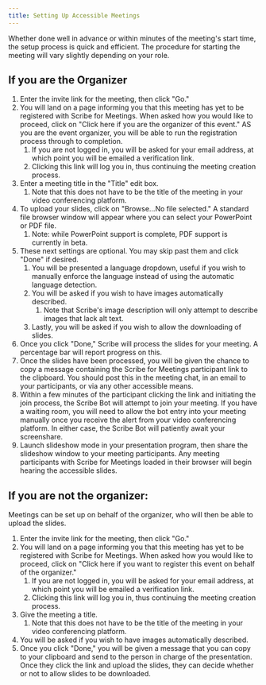 ```yaml
---
title: Setting Up Accessible Meetings
---
```



Whether done well in advance or within minutes of the meeting's start time, the setup process is quick and efficient. The procedure for starting the meeting will vary slightly depending on your role.

## If you are the Organizer

1. Enter the invite link for the meeting, then click "Go."
1. You will land on a page informing you that this meeting has yet to be registered with Scribe for Meetings. When asked how you would like to proceed, click on "Click here if you are the organizer of this event." AS you are the event organizer, you will be able to run the registration process through to completion.
	1. If you are not logged in, you will be asked for your email address, at which point you will be emailed a verification link.
	1. Clicking this link will log you in, thus continuing the meeting creation process.
1. Enter a meeting title in the "Title" edit box.
	1. Note that this does not have to be the title of the meeting in your video conferencing platform.
1. To upload your slides, click on "Browse…No file selected." A standard file browser window will appear where you can select your PowerPoint or PDF file.
	1. Note: while PowerPoint support is complete, PDF support is currently in beta.
1. These next settings are optional. You may skip past them and click "Done" if desired.
	1. You will be presented a language dropdown, useful if you wish to manually enforce the language instead of using the automatic language detection.
	1. You will be asked if you wish to have images automatically described.
		1. Note that Scribe's image description will only attempt to describe images that lack alt text.
	1. Lastly, you will be asked if you wish to allow the downloading of slides.
1. Once you click "Done," Scribe will process the slides for your meeting. A percentage bar will report progress on this.
1. Once the slides have been processed, you will be given the chance to copy a message containing the Scribe for Meetings participant link to the clipboard. You should post this in the meeting chat, in an email to your participants, or via any other accessible means.
1. Within a few minutes of the participant clicking the link and initiating the join process, the Scribe Bot will attempt to join your meeting. If you have a waiting room, you will need to allow the bot entry into your meeting manually once you receive the alert from your video conferencing platform. In either case, the Scribe Bot will patiently await your screenshare.
1. Launch slideshow mode in your presentation program, then share the slideshow window to your meeting participants. Any meeting participants with Scribe for Meetings loaded in their browser will begin hearing the accessible slides.

## If you are not the organizer:

Meetings can be set up on behalf of the organizer, who will then be able to upload the slides.
1. Enter the invite link for the meeting, then click "Go."
1. You will land on a page informing you that this meeting has yet to be registered with Scribe for Meetings. When asked how you would like to proceed, click on "Click here if you want to register this event on behalf of the organizer."
	1. If you are not logged in, you will be asked for your email address, at which point you will be emailed a verification link.
	1. Clicking this link will log you in, thus continuing the meeting creation process.
1. Give the meeting a title.
	1. Note that this does not have to be the title of the meeting in your video conferencing platform.
1. You will be asked if you wish to have images automatically described.
1. Once you click "Done," you will be given a message that you can copy to your clipboard and send to the person in charge of the presentation. Once they click the link and upload the slides, they can decide whether or not to allow slides to be downloaded.
